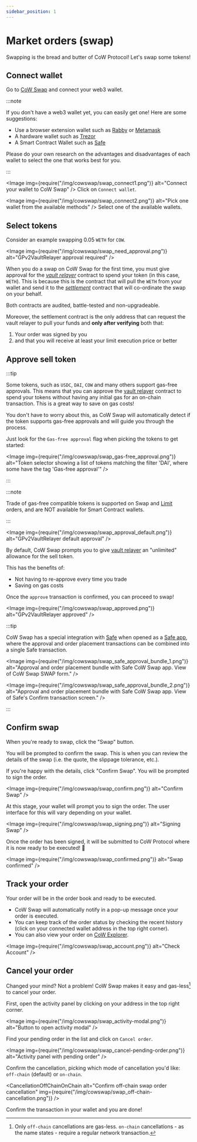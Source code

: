 ```yaml
---
sidebar_position: 1
---
```



# Market orders (swap)

Swapping is the bread and butter of CoW Protocol! Let's swap some tokens!

## Connect wallet

Go to [CoW Swap](https://swap.cow.fi/#/swap?utm_source=docs.cow.fi&utm_content=swap-tutorial) and connect your web3 wallet.

:::note

If you don't have a web3 wallet yet, you can easily get one! Here are some suggestions:

- Use a browser extension wallet such as [Rabby](https://rabby.io/) or [Metamask](https://metamask.io/download/)
- A hardware wallet such as [Trezor](https://trezor.io/)
- A Smart Contract Wallet such as [Safe](https://app.safe.global)

Please do your own research on the advantages and disadvantages of each wallet to select the one that works best for you.

:::

<Image
  img={require("/img/cowswap/swap_connect1.png")}
  alt="Connect your wallet to CoW Swap"
/>
Click on `Connect wallet`.

<Image
  img={require("/img/cowswap/swap_connect2.png")}
  alt="Pick one wallet from the available methods"
/>
Select one of the available wallets.

## Select tokens

Consider an example swapping 0.05 `WETH` for `COW`.

<Image
  img={require("/img/cowswap/swap_need_approval.png")}
  alt="GPv2VaultRelayer approval required"
/>

When you do a swap on CoW Swap for the first time, you must give approval for the [_vault relayer_](/cow-protocol/reference/contracts/core/vault-relayer) contract to spend your token (in this case, `WETH`).
This is because this is the contract that will pull the `WETH` from your wallet and send it to the [_settlement_](/cow-protocol/reference/contracts/core/settlement) contract that will co-ordinate the swap on your behalf.

Both contracts are audited, battle-tested and non-upgradeable.

Moreover, the settlement contract is the only address that can request the vault relayer to pull your funds and **only after verifying** both that:

1. Your order was signed by you
2. and that you will receive at least your limit execution price or better

## Approve sell token

:::tip

Some tokens, such as `USDC`, `DAI`, `COW` and many others support gas-free approvals. This means that you can approve the [vault relayer](/cow-protocol/reference/contracts/core/vault-relayer) contract to spend your tokens without having any initial gas for an on-chain transaction. This is a great way to save on gas costs!

You don't have to worry about this, as CoW Swap will automatically detect if the token supports gas-free approvals and will guide you through the process.

Just look for the `Gas-free approval` flag when picking the tokens to get started:

<Image
  img={require("/img/cowswap/swap_gas-free_approval.png")}
  alt="Token selector showing a list of tokens matching the filter 'DAI', where some have the tag 'Gas-free approval'"
/>

:::

:::note

Trade of gas-free compatible tokens is supported on Swap and [Limit](/cow-protocol/tutorials/cow-swap/limit) orders, and are NOT available for Smart Contract wallets.

:::

<Image
  img={require("/img/cowswap/swap_approval_default.png")}
  alt="GPv2VaultRelayer default approval"
/>

By default, CoW Swap prompts you to give [vault relayer](/cow-protocol/reference/contracts/core/vault-relayer) an "unlimited" allowance for the sell token.

This has the benefits of:

- Not having to re-approve every time you trade
- Saving on gas costs

<TokenApprovalWarning spender="GPv2VaultRelayer" />

Once the `approve` transaction is confirmed, you can proceed to swap!

<Image
  img={require("/img/cowswap/swap_approved.png")}
  alt="GPv2VaultRelayer approved"
/>

:::tip

CoW Swap has a special integration with [Safe](https://app.safe.global) when opened as a [Safe app](https://app.safe.global/share/safe-app?appUrl=https%3A%2F%2Fswap.cow.fi&chain=eth), where the approval and order placement transactions can be combined into a single Safe transaction.

<Image
  img={require("/img/cowswap/swap_safe_approval_bundle_1.png")}
  alt="Approval and order placement bundle with Safe CoW Swap app. View of CoW Swap SWAP form."
/>

<Image
  img={require("/img/cowswap/swap_safe_approval_bundle_2.png")}
  alt="Approval and order placement bundle with Safe CoW Swap app. View of Safe's Confirm transaction screen."
/>

:::

## Confirm swap

When you're ready to swap, click the "Swap" button.

You will be prompted to confirm the swap. This is when you can review the details of the swap (i.e. the quote, the slippage tolerance, etc.).

If you're happy with the details, click "Confirm Swap". You will be prompted to sign the order.

<ReceiverAndOrderWarning />

<Image img={require("/img/cowswap/swap_confirm.png")} alt="Confirm Swap" />

At this stage, your wallet will prompt you to sign the order. The user interface for this will vary depending on your wallet.

<Image img={require("/img/cowswap/swap_signing.png")} alt="Signing Swap" />

Once the order has been signed, it will be submitted to CoW Protocol where it is now ready to be executed! 🎉

<Image img={require("/img/cowswap/swap_confirmed.png")} alt="Swap confirmed" />

## Track your order

Your order will be in the order book and ready to be executed.

- CoW Swap will automatically notify in a pop-up message once your order is executed.
- You can keep track of the order status by checking the recent history (click on your connected wallet address in the top right corner).
- You can also view your order on [CoW Explorer](/cow-protocol/tutorials/cow-explorer).

<Image img={require("/img/cowswap/swap_account.png")} alt="Check Account" />

## Cancel your order

Changed your mind? Not a problem! CoW Swap makes it easy and gas-less[^1] to cancel your order.

[^1]: Only `off-chain` cancellations are gas-less. `on-chain` cancellations - as the name states - require a regular network transaction.

First, open the activity panel by clicking on your address in the top right corner.

<Image
  img={require("/img/cowswap/swap_activity-modal.png")}
  alt="Button to open activity modal"
/>

Find your pending order in the list and click on `Cancel order`.

<Image
  img={require("/img/cowswap/swap_cancel-pending-order.png")}
  alt="Activity panel with pending order"
/>

Confirm the cancellation, picking which mode of cancellation you'd like: `off-chain` (default) or `on-chain`.

<CancellationOffChainOnChain
  alt="Confirm off-chain swap order cancellation"
  img={require("/img/cowswap/swap_off-chain-cancellation.png")}
/>

Confirm the transaction in your wallet and you are done!
